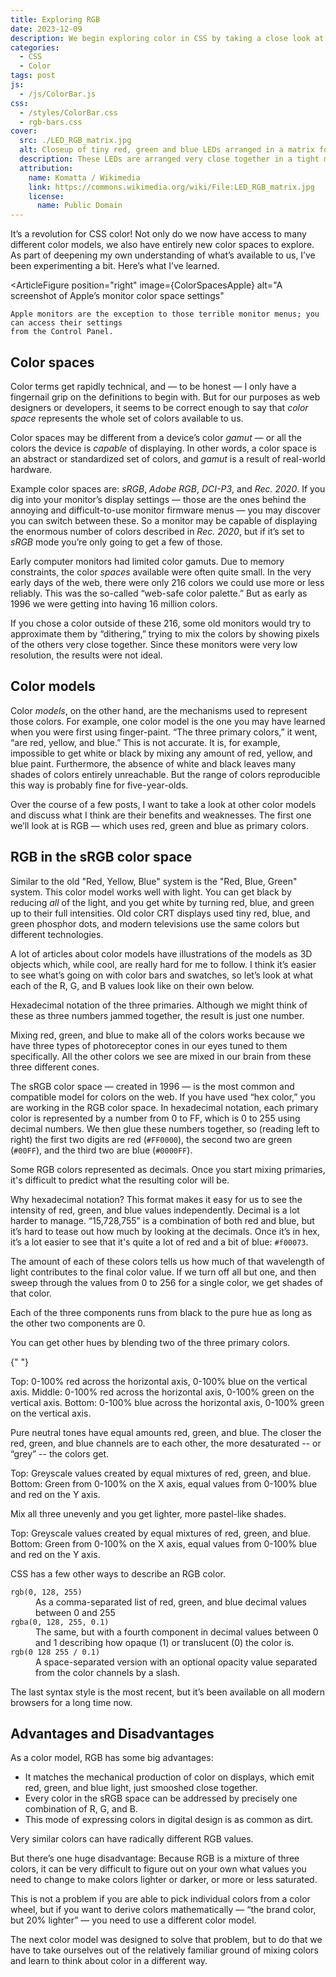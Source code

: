 ```yaml
---
title: Exploring RGB
date: 2023-12-09
description: We begin exploring color in CSS by taking a close look at RGB color.
categories:
  - CSS
  - Color
tags: post
js:
  - /js/ColorBar.js
css:
  - /styles/ColorBar.css
  - rgb-bars.css
cover:
  src: ./LED_RGB_matrix.jpg
  alt: Closeup of tiny red, green and blue LEDs arranged in a matrix for a display.
  description: These LEDs are arranged very close together in a tight matrix; when viewed from a normal distance, the colors from these lights will blend to reproduce a large portion of the visible spectrum.
  attribution:
    name: Komatta / Wikimedia
    link: https://commons.wikimedia.org/wiki/File:LED_RGB_matrix.jpg
    license:
      name: Public Domain
---
```



It’s a revolution for CSS color! Not only do we now have access to many different color models, we also have entirely new color spaces to explore. As part of deepening my own understanding of what’s available to us, I’ve been experimenting a bit. Here’s what I’ve learned.

<ArticleFigure
	position="right"
	image={ColorSpacesApple}
	alt="A screenshot of Apple’s monitor color space settings"
>
	Apple monitors are the exception to those terrible monitor menus; you can access their settings
	from the Control Panel.
</ArticleFigure>

## Color spaces

Color terms get rapidly technical, and — to be honest — I only have a fingernail grip on the definitions to begin with. But for our purposes as web designers or developers, it seems to be correct enough to say that _color space_ represents the whole set of colors available to us.

Color spaces may be different from a device’s color _gamut_ — or all the colors the device is _capable_ of displaying. In other words, a color space is an abstract or standardized set of colors, and _gamut_ is a result of real-world hardware.

Example color spaces are: _sRGB_, _Adobe RGB_, _DCI-P3_, and _Rec. 2020_. If you dig into your monitor’s display settings — those are the ones behind the annoying and difficult-to-use monitor firmware menus — you may discover you can switch between these. So a monitor may be capable of displaying the enormous number of colors described in _Rec. 2020_, but if it’s set to _sRGB_ mode you’re only going to get a few of those.

Early computer monitors had limited color gamuts. Due to memory constraints, the color _spaces_ available were often quite small. In the very early days of the web, there were only 216 colors we could use more or less reliably. This was the so-called “web-safe color palette.” But as early as 1996 we were getting into having 16 million colors.

<ArticleFigure position="right" image={WebSafeGif} alt="All 216 colors once considered “web-safe.”">
	If you chose a color outside of these 216, some old monitors would try to approximate them by
	“dithering,” trying to mix the colors by showing pixels of the others very close together. Since
	these monitors were very low resolution, the results were not ideal.
</ArticleFigure>

## Color models

Color _models_, on the other hand, are the mechanisms used to represent those colors. For example, one color model is the one you may have learned when you were first using finger-paint. “The three primary colors,” it went, “are red, yellow, and blue.” This is not accurate. It is, for example, impossible to get white or black by mixing any amount of red, yellow, and blue paint. Furthermore, the absence of white and black leaves many shades of colors entirely unreachable. But the range of colors reproducible this way is probably fine for five-year-olds.

Over the course of a few posts, I want to take a look at other color models and discuss what I think are their benefits and weaknesses. The first one we’ll look at is RGB — which uses red, green and blue as primary colors.

## RGB in the sRGB color space

Similar to the old "Red, Yellow, Blue" system is the "Red, Blue, Green" system. This color model works well with light. You can get black by reducing _all_ of the light, and you get white by turning red, blue, and green up to their full intensities. Old color CRT displays used tiny red, blue, and green phosphor dots, and modern televisions use the same colors but different technologies.

A lot of articles about color models have illustrations of the models as 3D objects which, while cool, are really hard for me to follow. I think it’s easier to see what’s going on with color bars and swatches, so let’s look at what each of the R, G, and B values look like on their own below.

<ArticleFigure position="right">
	<div class="box" slot="fig">
		<LabeledSwatch color="#ff0000" label="#ff0000 - red" />
		<LabeledSwatch color="#00ff00" label="#00ff00 - green" />
		<LabeledSwatch color="#0000ff" label="#0000ff - blue" />
	</div>
	Hexadecimal notation of the three primaries. Although we might think of these as three numbers
	jammed together, the result is just one number.
</ArticleFigure>

Mixing red, green, and blue to make all of the colors works because we have three types of photoreceptor cones in our eyes tuned to them specifically. All the other colors we see are mixed in our brain from these three different cones.

The sRGB color space — created in 1996 — is the most common and compatible model for colors on the web. If you have used “hex color,” you are working in the RGB color space. In hexadecimal notation, each primary color is represented by a number from 0 to FF, which is 0 to 255 using decimal numbers. We then glue these numbers together, so (reading left to right) the first two digits are red (`#FF0000`), the second two are green (`#00FF`), and the third two are blue (`#0000FF`).

<ArticleFigure position="right">
	<div class="box" slot="fig">
		<LabeledSwatch color="#9760f0" label="9,920,752 — grimace purple" />
		<LabeledSwatch color="#009060" label="36,960 — forest green" />
		<LabeledSwatch color="#f00073" label="15,728,755 — pink" />
	</div>
	Some RGB colors represented as decimals. Once you start mixing primaries, it's difficult to
	predict what the resulting color will be.
</ArticleFigure>

Why hexadecimal notation? This format makes it easy for us to see the intensity of red, green, and blue values independently. Decimal is a lot harder to manage. “15,728,755” is a combination of both red and blue, but it’s hard to tease out how much by looking at the decimals. Once it’s in hex, it’s a lot easier to see that it's quite a lot of red and a bit of blue: `#f00073`.

The amount of each of these colors tells us how much of that wavelength of light contributes to the final color value. If we turn off all but one, and then sweep through the values from 0 to 256 for a single color, we get shades of that color.

<ArticleFigure>
	<div class="box" slot="fig">
		<ColorBar numSwatches="16" class="rgb red" style="" />
		<ColorBar numSwatches="16" class="rgb green" style="" />
		<ColorBar numSwatches="16" class="rgb blue" style="" />
	</div>
	Each of the three components runs from black to the pure hue as long as the other two components
	are 0.
</ArticleFigure>

You can get other hues by blending two of the three primary colors.

<ArticleFigure >
	<div class="box" slot="fig">
  <ColorBar numSwatches="16" class="rgb red" style="--b: 0"/>
  <ColorBar numSwatches="16" class="rgb red" style="--b: 64"/>
  <ColorBar numSwatches="16" class="rgb red" style="--b: 128"/>
  <ColorBar numSwatches="16" class="rgb red" style="--b: 192"/>
  <ColorBar numSwatches="16" class="rgb red" style="--b: 256; margin-bottom: 1rem;"/>

{" "}

<ColorBar numSwatches="16" class="rgb red" style="--g: 0" />
<ColorBar numSwatches="16" class="rgb red" style="--g: 64" />
<ColorBar numSwatches="16" class="rgb red" style="--g: 128" />
<ColorBar numSwatches="16" class="rgb red" style="--g: 192" />
<ColorBar numSwatches="16" class="rgb red" style="--g: 256; margin-bottom: 1rem;" />

  <ColorBar numSwatches="16" class="rgb blue" style="--g: 0"/>
  <ColorBar numSwatches="16" class="rgb blue" style="--g: 64"/>
  <ColorBar numSwatches="16" class="rgb blue" style="--g: 128"/>
  <ColorBar numSwatches="16" class="rgb blue" style="--g: 192"/>
  <ColorBar numSwatches="16" class="rgb blue" style="--g: 256"/>
	</div>
    Top: 0-100% red across the horizontal axis, 0-100% blue on the vertical axis.
    Middle: 0-100% red across the horizontal axis, 0-100% green on the vertical axis.
    Bottom: 0-100% blue across the horizontal axis, 0-100% green on the vertical axis.
</ArticleFigure>

Pure neutral tones have equal amounts red, green, and blue. The closer the red, green, and blue channels are to each other, the more desaturated -- or “grey” -- the colors get.

<ArticleFigure>
	<div class="box" slot="fig">
		<ColorBar numSwatches="32" class="rgb greyscale" style="--g: 0; margin-bottom: 1rem;" />
		<ColorBar numSwatches="16" class="rgb green" style="--b: 0; --r: 0" />
		<ColorBar numSwatches="16" class="rgb green" style="--b: 64; --r: 64" />
		<ColorBar numSwatches="16" class="rgb green" style="--b: 128; --r: 128" />
		<ColorBar numSwatches="16" class="rgb green" style="--b: 192; --r: 192" />
		<ColorBar numSwatches="16" class="rgb green" style="--b: 256; --r: 256" />
	</div>
	Top: Greyscale values created by equal mixtures of red, green, and blue. Bottom: Green from 0-100%
	on the X axis, equal values from 0-100% blue and red on the Y axis.
</ArticleFigure>

Mix all three unevenly and you get lighter, more pastel-like shades.

<ArticleFigure>
	<div class="box" slot="fig">
		<ColorBar numSwatches="16" class="rgb green" style="--b: 128; --r: 0" />
		<ColorBar numSwatches="16" class="rgb green" style="--b: 256; --r: 64" />
		<ColorBar numSwatches="16" class="rgb green" style="--b: 128; --r: 128" />
		<ColorBar numSwatches="16" class="rgb green" style="--b: 256; --r: 192" />
	</div>
	Top: Greyscale values created by equal mixtures of red, green, and blue. Bottom: Green from 0-100%
	on the X axis, equal values from 0-100% blue and red on the Y axis.
</ArticleFigure>

CSS has a few other ways to describe an RGB color.

<dl>
	<dt>
		<code>rgb(0, 128, 255)</code>
	</dt>
	<dd>As a comma-separated list of red, green, and blue decimal values between 0 and 255</dd>
	<dt>
		<code>rgba(0, 128, 255, 0.1)</code>
	</dt>
	<dd>
		The same, but with a fourth component in decimal values between 0 and 1 describing how opaque
		(1) or translucent (0) the color is.
	</dd>
	<dt>
		<code>rgb(0 128 255 / 0.1)</code>
	</dt>
	<dd>
		A space-separated version with an optional opacity value separated from the color channels by a
		slash.
	</dd>
</dl>

The last syntax style is the most recent, but it’s been available on all modern browsers for a long time now.

## Advantages and Disadvantages

As a color model, RGB has some big advantages:

- It matches the mechanical production of color on displays, which emit red, green, and blue light, just smooshed close together.
- Every color in the sRGB space can be addressed by precisely one combination of R, G, and B.
- This mode of expressing colors in digital design is as common as dirt.

<ArticleFigure position="right">
	<div class="box" slot="fig">
		<LabeledSwatch color="#ff0000" label="#ff0000" />
		<LabeledSwatch color="#f44e4e" label="#f44e4e" />
		<LabeledSwatch color="#a73106" label="#a73106" />
	</div>
	Very similar colors can have radically different RGB values.
</ArticleFigure>

But there’s one huge disadvantage: Because RGB is a mixture of three colors, it can be very difficult to figure out on your own what values you need to change to make colors lighter or darker, or more or less saturated.

This is not a problem if you are able to pick individual colors from a color wheel, but if you want to derive colors mathematically — “the brand color, but 20% lighter” — you need to use a different color model.

The next color model was designed to solve that problem, but to do that we have to take ourselves out of the relatively familiar ground of mixing colors and learn to think about color in a different way.
